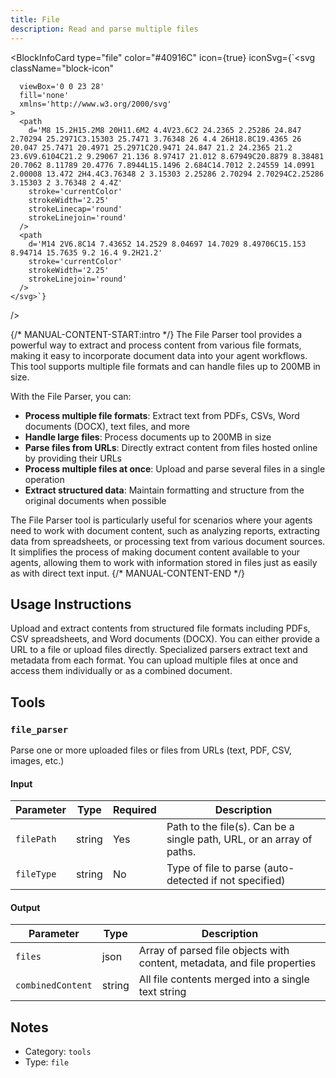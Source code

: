 ```yaml
---
title: File
description: Read and parse multiple files
---
```



<BlockInfoCard 
  type="file"
  color="#40916C"
  icon={true}
  iconSvg={`<svg className="block-icon"
      
      
      
      viewBox='0 0 23 28'
      fill='none'
      xmlns='http://www.w3.org/2000/svg'
    >
      <path
        d='M8 15.2H15.2M8 20H11.6M2 4.4V23.6C2 24.2365 2.25286 24.847 2.70294 25.2971C3.15303 25.7471 3.76348 26 4.4 26H18.8C19.4365 26 20.047 25.7471 20.4971 25.2971C20.9471 24.847 21.2 24.2365 21.2 23.6V9.6104C21.2 9.29067 21.136 8.97417 21.012 8.67949C20.8879 8.38481 20.7062 8.11789 20.4776 7.8944L15.1496 2.684C14.7012 2.24559 14.0991 2.00008 13.472 2H4.4C3.76348 2 3.15303 2.25286 2.70294 2.70294C2.25286 3.15303 2 3.76348 2 4.4Z'
        stroke='currentColor'
        strokeWidth='2.25'
        strokeLinecap='round'
        strokeLinejoin='round'
      />
      <path
        d='M14 2V6.8C14 7.43652 14.2529 8.04697 14.7029 8.49706C15.153 8.94714 15.7635 9.2 16.4 9.2H21.2'
        stroke='currentColor'
        strokeWidth='2.25'
        strokeLinejoin='round'
      />
    </svg>`}
/>

{/* MANUAL-CONTENT-START:intro */}
The File Parser tool provides a powerful way to extract and process content from various file formats, making it easy to incorporate document data into your agent workflows. This tool supports multiple file formats and can handle files up to 200MB in size.

With the File Parser, you can:

- **Process multiple file formats**: Extract text from PDFs, CSVs, Word documents (DOCX), text files, and more
- **Handle large files**: Process documents up to 200MB in size
- **Parse files from URLs**: Directly extract content from files hosted online by providing their URLs
- **Process multiple files at once**: Upload and parse several files in a single operation
- **Extract structured data**: Maintain formatting and structure from the original documents when possible

The File Parser tool is particularly useful for scenarios where your agents need to work with document content, such as analyzing reports, extracting data from spreadsheets, or processing text from various document sources. It simplifies the process of making document content available to your agents, allowing them to work with information stored in files just as easily as with direct text input.
{/* MANUAL-CONTENT-END */}


## Usage Instructions

Upload and extract contents from structured file formats including PDFs, CSV spreadsheets, and Word documents (DOCX). You can either provide a URL to a file or upload files directly. Specialized parsers extract text and metadata from each format. You can upload multiple files at once and access them individually or as a combined document.



## Tools

### `file_parser`

Parse one or more uploaded files or files from URLs (text, PDF, CSV, images, etc.)

#### Input

| Parameter | Type | Required | Description |
| --------- | ---- | -------- | ----------- |
| `filePath` | string | Yes | Path to the file\(s\). Can be a single path, URL, or an array of paths. |
| `fileType` | string | No | Type of file to parse \(auto-detected if not specified\) |

#### Output

| Parameter | Type | Description |
| --------- | ---- | ----------- |
| `files` | json | Array of parsed file objects with content, metadata, and file properties |
| `combinedContent` | string | All file contents merged into a single text string |



## Notes

- Category: `tools`
- Type: `file`
